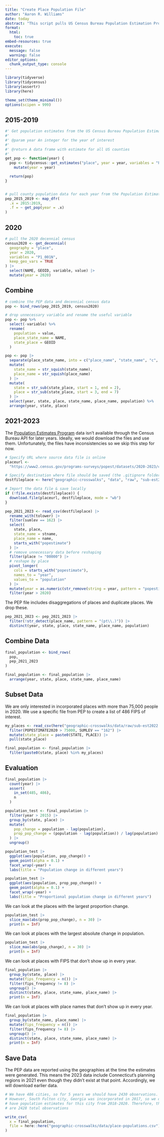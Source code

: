 ```yaml
---
title: "Create Place Population File"
author: "Aaron R. Williams"
date: today
abstract: "This script pulls US Census Bureau Population Estimation Program and Decennial Census data to create a list of places with population estimates for 2015-2023. It then creates a stub file for putting together the population files."
format: 
  html:
    toc: true
embed-resources: true
execute: 
  message: false
  warning: false
editor_options: 
  chunk_output_type: console
---
```


```r
library(tidyverse)
library(tidycensus)
library(assertr)
library(here)

theme_set(theme_minimal())
options(scipen = 999)
```

## 2015-2019

```r
#' Get population estimates from the US Census Bureau Population Estimation Program
#'
#' @param year An integer for the year of interest
#'
#' @return A data frame with estimate for all US counties
#'
get_pop <- function(year) {
  pop <- tidycensus::get_estimates("place", year = year, variables = "POP") %>%
    mutate(year = year)

  return(pop)
}


# pull county population data for each year from the Population Estimates Program
pep_2015_2019 <- map_dfr(
  .x = 2015:2019,
  .f = ~ get_pop(year = .x)
)
```

## 2020

```r
# pull the 2020 decennial census
census2020 <- get_decennial(
  geography = "place",
  year = 2020,
  variables = "P1_001N",
  keep_geo_vars = TRUE
) |>
  select(NAME, GEOID, variable, value) |>
  mutate(year = 2020)
```

## Combine

```r
# combine the PEP data and decennial census data
pop <- bind_rows(pep_2015_2019, census2020)

# drop unnecessary variable and rename the useful variable
pop <- pop %>%
  select(-variable) %>%
  rename(
    population = value,
    place_state_name = NAME,
    state_place = GEOID
  )

pop <- pop |>
  separate(place_state_name, into = c("place_name", "state_name", "c", "d", "e"), sep = ",") |>
  mutate(
    state_name = str_squish(state_name),
    place_name = str_squish(place_name)
  ) |>
  mutate(
    state = str_sub(state_place, start = 1, end = 2),
    place = str_sub(state_place, start = 3, end = 7)
  ) |>
  select(year, state, place, state_name, place_name, population) %>%
  arrange(year, state, place)
```

## 2021-2023

The [Population Estimates Program](https://www.census.gov/data/datasets/time-series/demo/popest/2020s-counties-total.html) data isn't available through the Census Bureau API for later years. Ideally, we would download the files and use them. Unfortunately, the files have inconsistencies so we skip this step for now. 

```r
# Specify URL where source data file is online
placeurl <-
  "https://www2.census.gov/programs-surveys/popest/datasets/2020-2023/cities/totals/sub-est2023.csv"

# Specify destination where file should be saved (the .gitignore folder for your local branch)
destfileplace <- here("geographic-crosswalks", "data", "raw", "sub-est2023.csv")

# Import the data file & save locally
if (!file.exists(destfileplace)) {
  download.file(placeurl, destfileplace, mode = "wb")
}

pep_2021_2023 <- read_csv(destfileplace) |>
  rename_with(tolower) |>
  filter(sumlev == 162) |>
  select(
    state, place,
    state_name = stname,
    place_name = name,
    starts_with("popestimate")
  ) |>
  # remove unnecessary data before reshaping
  filter(place != "00000") |>
  # reshape by place
  pivot_longer(
    cols = starts_with("popestimate"),
    names_to = "year",
    values_to = "population"
  ) |>
  mutate(year = as.numeric(str_remove(string = year, pattern = "popestimate"))) |>
  filter(year > 2020)
```

The PEP file includes disaggregations of places and duplicate places. We drop these. 

```r
pep_2021_2023 <- pep_2021_2023 |>
  filter(!str_detect(place_name, pattern = "(pt\\.)")) |>
  distinct(year, state, place, state_name, place_name, population)
```

## Combine Data

```r
final_population <- bind_rows(
  pop,
  pep_2021_2023
)

final_population <- final_population |>
  arrange(year, state, place, state_name, place_name)
```

## Subset Data

We are only interested in incorporated places with more than 75,000 people in 2020. We use a specific file from PEP to create a list of 486 FIPS of interest. 

```r
my_places <- read_csv(here("geographic-crosswalks/data/raw/sub-est2022.csv")) |>
  filter(POPESTIMATE2020 > 75000, SUMLEV == "162") |>
  mutate(state_place = paste0(STATE, PLACE)) |>
  pull(state_place)

final_population <- final_population |>
  filter(paste0(state, place) %in% my_places)
```

## Evaluation

```r
final_population |>
  count(year) |>
  assert(
    in_set(485, 486),
    n
  )
```

```r
population_test <- final_population |>
  filter(year > 2015) |>
  group_by(state, place) |>
  mutate(
    pop_change = population - lag(population),
    prop_pop_change = (population - lag(population)) / lag(population)
  ) |>
  ungroup()

population_test |>
  ggplot(aes(population, pop_change)) +
  geom_point(alpha = 0.1) +
  facet_wrap(~year) +
  labs(title = "Population change in different years")

population_test |>
  ggplot(aes(population, prop_pop_change)) +
  geom_point(alpha = 0.1) +
  facet_wrap(~year) +
  labs(title = "Proportional population change in different years")
```

We can look at the places with the largest proportion change. 

```r
population_test |>
  slice_max(abs(prop_pop_change), n = 30) |>
  print(n = Inf)
```

We can look at places with the largest absolute change in population. 

```r
population_test |>
  slice_max(abs(pop_change), n = 30) |>
  print(n = Inf)
```

We can look at places with FIPS that don't show up in every year. 

```r
final_population |>
  group_by(state, place) |>
  mutate(fips_frequency = n()) |>
  filter(fips_frequency != 8) |>
  ungroup() |>
  distinct(state, place, state_name, place_name) |>
  print(n = Inf)
```

We can look at places with place names that don't show up in every year. 

```r
final_population |>
  group_by(state_name, place_name) |>
  mutate(fips_frequency = n()) |>
  filter(fips_frequency != 8) |>
  ungroup() |>
  distinct(state, place, state_name, place_name) |>
  print(n = Inf)
```

## Save Data

The PEP data are reported using the geographies at the time the estimates were generated. This means the 2023 data include Connecticut's planning regions in 2021 even though they didn't exist at that point. Accordingly, we will download earlier data. 

```r
# We have 486 cities, so for 5 years we should have 2430 observations.
# However, South Fulton city, Georgia was incorporated in 2017, so we only
# have population estimates for this city from 2018-2020. Therefore, there
# are 2428 total observations

write_csv(
  x = final_population,
  file = here::here("geographic-crosswalks/data/place-populations.csv")
)
```
